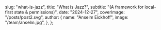   slug: "what-is-jazz",
  title: "What is Jazz?",
  subtitle: "(A framework for local-first state & permissions)",
  date: "2024-12-27",
  coverImage: "/posts/post2.svg",
  author: {
    name: "Anselm Eickhoff",
    image: "/team/anselm.jpg",
  },
};